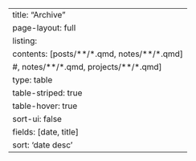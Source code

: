 ---
title: "Archive"
page-layout: full
listing:
  contents: [posts/**/*.qmd, notes/**/*.qmd]
  #, notes/**/*.qmd, projects/**/*.qmd]
  type: table
  table-striped: true
  table-hover: true
  sort-ui: false
  fields: [date, title]
  sort: 'date desc'
---